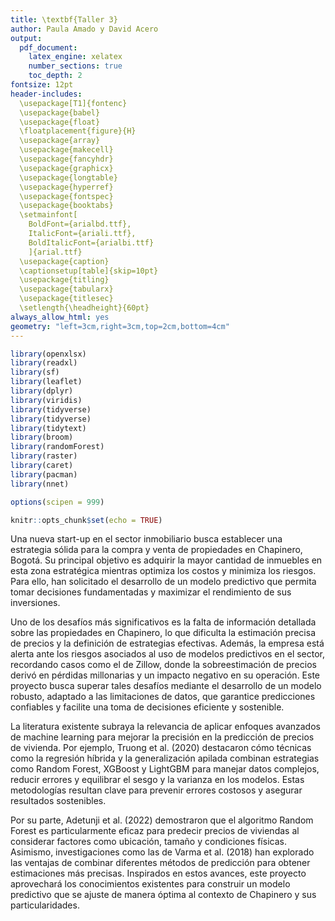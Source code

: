 ---
title: \textbf{Taller 3}
author: Paula Amado y David Acero
output:
  pdf_document:
    latex_engine: xelatex
    number_sections: true
    toc_depth: 2
fontsize: 12pt
header-includes:
  \usepackage[T1]{fontenc}
  \usepackage{babel}
  \usepackage{float}
  \floatplacement{figure}{H}
  \usepackage{array}
  \usepackage{makecell}
  \usepackage{fancyhdr}
  \usepackage{graphicx}
  \usepackage{longtable}
  \usepackage{hyperref}
  \usepackage{fontspec}
  \usepackage{booktabs}
  \setmainfont[
    BoldFont={arialbd.ttf}, 
    ItalicFont={ariali.ttf},
    BoldItalicFont={arialbi.ttf}
    ]{arial.ttf}
  \usepackage{caption} 
  \captionsetup[table]{skip=10pt}
  \usepackage{titling}
  \usepackage{tabularx}
  \usepackage{titlesec}
  \setlength{\headheight}{60pt}
always_allow_html: yes
geometry: "left=3cm,right=3cm,top=2cm,bottom=4cm"
---


```{r setup, include=FALSE,warning=FALSE,message=FALSE,echo=FALSE}

library(openxlsx)
library(readxl)
library(sf)
library(leaflet)
library(dplyr)
library(viridis)
library(tidyverse)
library(tidyverse)
library(tidytext)
library(broom)
library(randomForest)
library(raster)
library(caret)
library(pacman)
library(nnet)

options(scipen = 999)

knitr::opts_chunk$set(echo = TRUE)

```


\section{Introducción} 
Una nueva start-up en el sector inmobiliario busca establecer una estrategia sólida para la compra y venta de propiedades en Chapinero, Bogotá. Su principal objetivo es adquirir la mayor cantidad de inmuebles en esta zona estratégica mientras optimiza los costos y minimiza los riesgos. Para ello, han solicitado el desarrollo de un modelo predictivo que permita tomar decisiones fundamentadas y maximizar el rendimiento de sus inversiones.

Uno de los desafíos más significativos es la falta de información detallada sobre las propiedades en Chapinero, lo que dificulta la estimación precisa de precios y la definición de estrategias efectivas. Además, la empresa está alerta ante los riesgos asociados al uso de modelos predictivos en el sector, recordando casos como el de Zillow, donde la sobreestimación de precios derivó en pérdidas millonarias y un impacto negativo en su operación. Este proyecto busca superar tales desafíos mediante el desarrollo de un modelo robusto, adaptado a las limitaciones de datos, que garantice predicciones confiables y facilite una toma de decisiones eficiente y sostenible.

La literatura existente subraya la relevancia de aplicar enfoques avanzados de machine learning para mejorar la precisión en la predicción de precios de vivienda. Por ejemplo, Truong et al. (2020) destacaron cómo técnicas como la regresión híbrida y la generalización apilada combinan estrategias como Random Forest, XGBoost y LightGBM para manejar datos complejos, reducir errores y equilibrar el sesgo y la varianza en los modelos. Estas metodologías resultan clave para prevenir errores costosos y asegurar resultados sostenibles.

Por su parte, Adetunji et al. (2022) demostraron que el algoritmo Random Forest es particularmente eficaz para predecir precios de viviendas al considerar factores como ubicación, tamaño y condiciones físicas. Asimismo, investigaciones como las de Varma et al. (2018) han explorado las ventajas de combinar diferentes métodos de predicción para obtener estimaciones más precisas. Inspirados en estos avances, este proyecto aprovechará los conocimientos existentes para construir un modelo predictivo que se ajuste de manera óptima al contexto de Chapinero y sus particularidades.  


\section{Datos}
\section{Modelos y resultados} 
\section{Conclusiones y recomendaciones}
\section{Referencias}

\begin{itemize}
  \item Adetunji, A. B., Akande, O. N., Ajala, F. A., Oyewo, O., Akande, Y. F., & Oluwadara, G. (2021). House price prediction using random forest machine learning technique. Procedia Computer Science, 199, 806–813. 
  \item Varma, A., Sarma, A., Doshi, S., & Nair, R. (2018). House price prediction using machine learning and neural networks. 
  \item Truong, Q., Nguyen, M., Dang, H., & Mei, B. (2020). Housing price prediction via improved machine learning techniques. Procedia Computer Science, 174, 433–442. 
\end{itemize}




